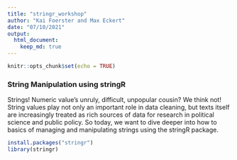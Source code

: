 ```yaml
---
title: "stringr_workshop"
author: "Kai Foerster and Max Eckert"
date: "07/10/2021"
output:
  html_document:
    keep_md: true
---
```


```r
knitr::opts_chunk$set(echo = TRUE)
```

### String Manipulation using stringR

Strings! Numeric value's unruly, difficult, unpopular cousin? We think not! String values play not only an important role in data cleaning, but texts itself are increasingly treated as rich sources of data for research in political science and public policy. So today, we want to dive deeper into how to basics of managing and manipulating strings using the stringR package. 

```r
install.packages("stringr")
library(stringr)
```

